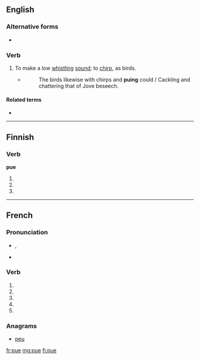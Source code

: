 {{also|PUE|pué}}
==English==

===Alternative forms===
* {{l|en|pew}}

===Verb===
{{en-verb|pues|puing|pued}}

# {{intransitive}} To make a low [[whistle|whistling]] [[sound]]; to [[chirp]], as birds.
#: {{rfquotek|Halliwell}}
#* ''{{w|The Countess of Pembroke's Arcadia}}''
#*: The birds likewise with chirps and '''puing''' could / Cackling and chattering that of Jove beseech.

====Related terms====
* {{l|en|peevish}}

{{Webster 1913}}

----

==Finnish==

===Verb===
'''pue'''

# {{fi-form of|type=verb|mood=indicative|tense=present connegative|pukea}}
# {{fi-form of|type=verb|pr=second-person|pl=singular|mood=imperative|tense=present|pukea}}
# {{fi-form of|type=verb|pr=second-person|pl=singular|mood=imperative|tense=present connegative|pukea}}

----

==French==

===Pronunciation===
* {{IPA|lang=fr|/py/}}, {{X-SAMPA|/py/}}
* {{homophones|pu|pues|puent|pus|put|pût|lang=fr}}

===Verb===
{{fr-verb-form}}

# {{conjugation of|puer||1|s|pres|ind|lang=fr}}
# {{conjugation of|puer||3|s|pres|ind|lang=fr}}
# {{conjugation of|puer||1|s|pres|sub|lang=fr}}
# {{conjugation of|puer||3|s|pres|sub|lang=fr}}
# {{conjugation of|puer||2|s|imp|lang=fr}}

===Anagrams===
* [[peu#French|peu]]

[[fr:pue]]
[[mg:pue]]
[[fi:pue]]